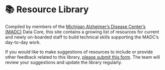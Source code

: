 # 📚 Resource Library {.unnumbered}

Compiled by members of the [Michigan Alzheimer's Disease Center's (MADC)](https://alzheimers.med.umich.edu/aboutus/) Data Core, this site contains a growing list of resources for current and newly on-boarded staff to build technical skills supporting the MADC's day-to-day work.

If you would like to make suggestions of resources to include or provide other feedback related to this library, [please submit this form](https://forms.office.com/r/Y5DYvLgYEJ). The team will review your suggestions and update the library regularly.
